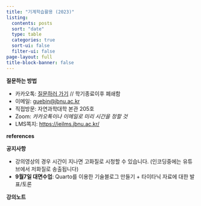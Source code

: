 ```yaml
---
title: "기계학습활용 (2023)"
listing:
  contents: posts
  sort: "date"
  type: table
  categories: true
  sort-ui: false
  filter-ui: false
page-layout: full
title-block-banner: false
---
```


**질문하는 방법**

- 카카오톡: [질문하러 가기](http://pf.kakao.com/_skxnxdG/chat) // 학기종료이후 폐쇄함
- 이메일: <guebin@jbnu.ac.kr>
- 직접방문: 자연과학대학 본관 205호 
- Zoom: *카카오톡이나 이메일로 미리 시간을 정할 것*
- LMS쪽지: <https://ieilms.jbnu.ac.kr/>

**references**

**공지사항** 

- 강의영상의 경우 시간이 지나면 고화질로 시청할 수 있습니다. (인코딩중에는 유튜브에서 저화질로 송출됩니다)
- **9월7일 대면수업**: Quarto를 이용한 기술블로그 만들기 + 타이타닉 자료에 대한 발표/토론 

**강의노트** 